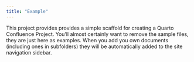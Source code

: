 ```yaml
---
title: "Example"
---
```


This project provides provides a simple scaffold for creating a Quarto Confluence Project. You'll almost certainly want to remove the sample files, they are just here as examples. When you add you own documents (including ones in subfolders) they will be automatically added to the site navigation sidebar.
